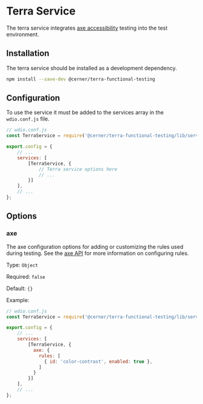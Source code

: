 # Terra Service

The terra service integrates [axe accessibility](https://github.com/dequelabs/axe-core) testing into the test environment.

## Installation

The terra service should be installed as a development dependency.

```bash
npm install --save-dev @cerner/terra-functional-testing
```
## Configuration

To use the service it must be added to the services array in the `wdio.conf.js` file.

```js
// wdio.conf.js
const TerraService = require('@cerner/terra-functional-testing/lib/services/wdio-terra-service');

export.config = {
    // ...
    services: [
        [TerraService, {
            // Terra service options here
            // ...
        }]
    ],
    // ...
};
```

## Options

### axe

The axe configuration options for adding or customizing the rules used during testing. See the [axe API](https://github.com/dequelabs/axe-core/blob/develop/doc/API.md) for more information on configuring rules.

Type: `Object`

Required: `false`

Default: `{}`

Example:

```js
// wdio.conf.js
const TerraService = require('@cerner/terra-functional-testing/lib/services/wdio-terra-service');

export.config = {
    // ...
    services: [
        [TerraService, {
          axe: {
            rules: [
              { id: 'color-contrast', enabled: true },
            ]
          }
        }]
    ],
    // ...
};
```

